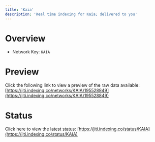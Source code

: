 ```yaml
---
title: 'Kaia'
description: 'Real time indexing for Kaia; delivered to you'
---
```


# Overview
- Network Key: `KAIA`

# Preview
Click the following link to view a preview of the raw data available: [https://jiti.indexing.co/networks/KAIA/195528849](https://jiti.indexing.co/networks/KAIA/195528849)

# Status
Click here to view the latest status: [https://jiti.indexing.co/status/KAIA](https://jiti.indexing.co/status/KAIA)
